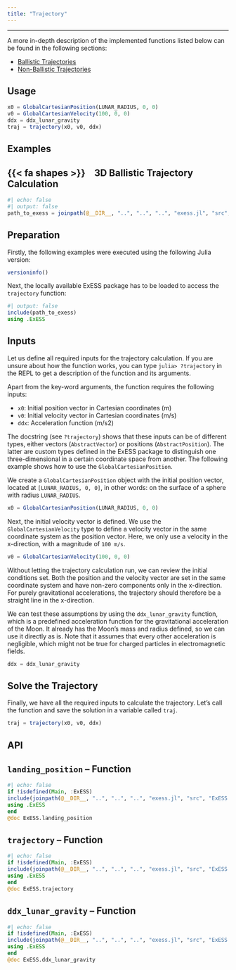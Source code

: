```yaml
---
title: "Trajectory"
---
```

---

A more in-depth description of the implemented functions listed below can be found in the following sections:

* [Ballistic Trajectories](/documentation/trajectories/ballistic_trajectories.qmd)
* [Non-Ballistic Trajectories](/documentation/trajectories/non-ballistic_trajectories.qmd)


## Usage

```julia
x0 = GlobalCartesianPosition(LUNAR_RADIUS, 0, 0)
v0 = GlobalCartesianVelocity(100, 0, 0)
ddx = ddx_lunar_gravity
traj = trajectory(x0, v0, ddx)
```


## Examples

::: {.callout-note collapse="true" icon=false}

# {{< fa shapes >}} &ensp; 3D Ballistic Trajectory Calculation

```julia
#| echo: false
#| output: false
path_to_exess = joinpath(@__DIR__, "..", "..", "..", "exess.jl", "src", "ExESS.jl")
```

## Preparation

Firstly, the following examples were executed using the following Julia version:
```julia
versioninfo()
```

Next, the locally available ExESS package has to be loaded to access the `trajectory` function:
```julia
#| output: false
include(path_to_exess)
using .ExESS
```

## Inputs

Let us define all required inputs for the trajectory calculation. If you are unsure about how the function works, you can type `julia> ?trajectory` in the REPL to get a description of the function and its arguments.

Apart from the key-word arguments, the function requires the following inputs:

* `x0`: Initial position vector in Cartesian coordinates (m)
* `v0`: Initial velocity vector in Cartesian coordinates (m/s)
* `ddx`: Acceleration function (m/s2)

The docstring (see `?trajectory`) shows that these inputs can be of different types, either vectors (`AbstractVector`) or positions (`AbstractPosition`). The latter are custom types defined in the ExESS package to distinguish one three-dimensional in a certain coordinate space from another. The following example shows how to use the `GlobalCartesianPosition`.

We create a `GlobalCartesianPosition` object with the initial position vector, located at `[LUNAR_RADIUS, 0, 0]`, in other words: on the surface of a sphere with radius `LUNAR_RADIUS`.
```julia
x0 = GlobalCartesianPosition(LUNAR_RADIUS, 0, 0)
```

Next, the initial velocity vector is defined. We use the `GlobalCartesianVelocity` type to define a velocity vector in the same coordinate system as the position vector. Here, we only use a velocity in the x-direction, with a magnitude of `100 m/s`.
```julia
v0 = GlobalCartesianVelocity(100, 0, 0)
```

Without letting the trajectory calculation run, we can review the initial conditions set. Both the position and the velocity vector are set in the same coordinate system and have non-zero components only in the x-direction. For purely gravitational accelerations, the trajectory should therefore be a straight line in the x-direction.

We can test these assumptions by using the `ddx_lunar_gravity` function, which is a predefined acceleration function for the gravitational acceleration of the Moon. It already has the Moon's mass and radius defined, so we can use it directly as is. Note that it assumes that every other acceleration is negligible, which might not be true for charged particles in electromagnetic fields.

```julia
ddx = ddx_lunar_gravity
```

## Solve the Trajectory

Finally, we have all the required inputs to calculate the trajectory. Let's call the function and save the solution in a variable called `traj`.
```julia
traj = trajectory(x0, v0, ddx)
```

:::

## API

::: {.callout-note appearance="simple" icon=false}
# ``landing_position`` -- Function
```julia
#| echo: false
if !isdefined(Main, :ExESS)
include(joinpath(@__DIR__, "..", "..", "..", "exess.jl", "src", "ExESS.jl"))
using .ExESS
end
@doc ExESS.landing_position
```
:::

::: {.callout-note appearance="simple" icon=false}
# ``trajectory`` -- Function
```julia
#| echo: false
if !isdefined(Main, :ExESS)
include(joinpath(@__DIR__, "..", "..", "..", "exess.jl", "src", "ExESS.jl"))
using .ExESS
end
@doc ExESS.trajectory
```
:::


::: {.callout-note appearance="simple" icon=false}
# ``ddx_lunar_gravity`` -- Function
```julia
#| echo: false
if !isdefined(Main, :ExESS)
include(joinpath(@__DIR__, "..", "..", "..", "exess.jl", "src", "ExESS.jl"))
using .ExESS
end
@doc ExESS.ddx_lunar_gravity
```
:::